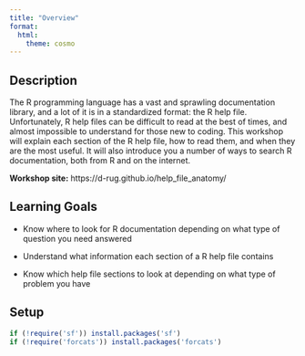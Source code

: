 ```yaml
---
title: "Overview"
format:
  html:
    theme: cosmo
---
```



## Description

The R programming language has a vast and sprawling documentation library, and
a lot of it is in a standardized format: the R help file. Unfortunately, R help 
files can be difficult to read at the best of times, and almost impossible to
understand for those new to coding. This workshop will explain each section 
of the R help file, how to read them, and when they are the most useful. It 
will also introduce you a number of ways to search R documentation, both from R
and on the internet.

**Workshop site:** https://d-rug.github.io/help_file_anatomy/

## Learning Goals {.unnumbered}

  * Know where to look for R documentation depending on what type of question 
  you need answered
  
  * Understand what information each section of a R help file contains 
  
  * Know which help file sections to look at depending on what type of problem
  you have
  
## Setup

```r

if (!require('sf')) install.packages('sf')
if (!require('forcats')) install.packages('forcats')


```

